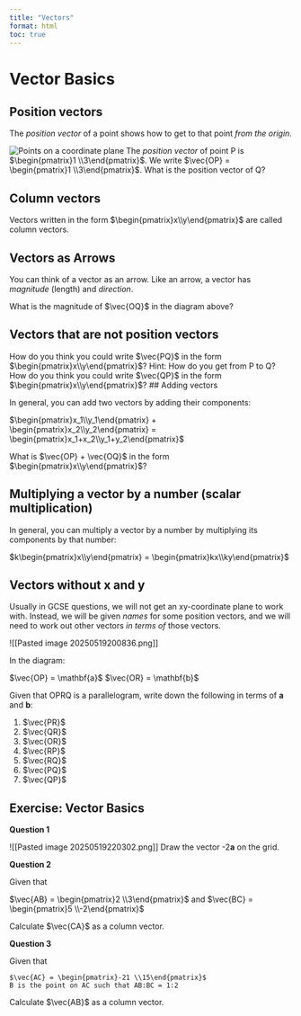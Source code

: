 ```yaml
---
title: "Vectors"
format: html
toc: true
---
```


# Vector Basics

## Position vectors

The *position vector* of a point shows how to get to that point *from the origin*.

![Points on a coordinate plane](img/vec points on a coord plane.png)
The *position vector* of point P is $\begin{pmatrix}1 \\3\end{pmatrix}$. We write $\vec{OP} = \begin{pmatrix}1 \\3\end{pmatrix}$.
What is the position vector of Q?

## Column vectors

Vectors written in the form $\begin{pmatrix}x\\y\end{pmatrix}$ are called column vectors.

## Vectors as Arrows

You can think of a vector as an arrow. Like an arrow, a vector has *magnitude* (length) and *direction*. 

What is the magnitude of $\vec{OQ}$ in the diagram above? 

## Vectors that are not position vectors

How do you think you could write $\vec{PQ}$ in the form $\begin{pmatrix}x\\y\end{pmatrix}$?
Hint: How do you get from P to Q?
How do you think you could write $\vec{QP}$ in the form $\begin{pmatrix}x\\y\end{pmatrix}$?
## Adding vectors

In general, you can add two vectors by adding their components:

$\begin{pmatrix}x_1\\y_1\end{pmatrix} + \begin{pmatrix}x_2\\y_2\end{pmatrix} = \begin{pmatrix}x_1+x_2\\y_1+y_2\end{pmatrix}$

What is $\vec{OP} + \vec{OQ}$ in the form $\begin{pmatrix}x\\y\end{pmatrix}$?

## Multiplying a vector by a number (scalar multiplication)

In general, you can multiply a vector by a number by multiplying its components by that number:

$k\begin{pmatrix}x\\y\end{pmatrix} = \begin{pmatrix}kx\\ky\end{pmatrix}$

## Vectors without x and y

Usually in GCSE questions, we will not get an xy-coordinate plane to work with. Instead, we will be given *names* for some position vectors, and we will need to work out other vectors *in terms of* those vectors. 

![[Pasted image 20250519200836.png]]

In the diagram:

$\vec{OP} = \mathbf{a}$
$\vec{OR} = \mathbf{b}$

Given that OPRQ is a parallelogram, write down the following in terms of **a** and **b**:

1. $\vec{PR}$
2. $\vec{QR}$
3. $\vec{OR}$
4. $\vec{RP}$
5. $\vec{RQ}$
6. $\vec{PQ}$
7. $\vec{QP}$

## Exercise: Vector Basics

**Question 1**

![[Pasted image 20250519220302.png]]
Draw the vector -2**a** on the grid.

**Question 2**

Given that

$\vec{AB} = \begin{pmatrix}2 \\3\end{pmatrix}$ and $\vec{BC} = \begin{pmatrix}5 \\-2\end{pmatrix}$

Calculate $\vec{CA}$ as a column vector.

**Question 3**

Given that

	$\vec{AC} = \begin{pmatrix}-21 \\15\end{pmatrix}$
	B is the point on AC such that AB:BC = 1:2

Calculate $\vec{AB}$ as a column vector.